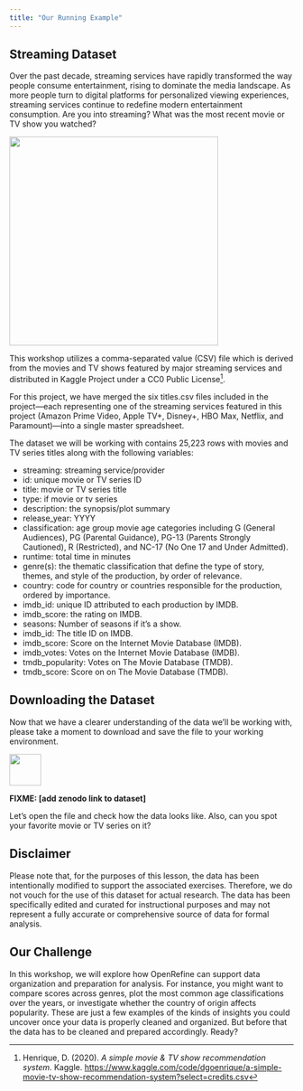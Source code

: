 ```yaml
---
title: "Our Running Example"
---
```


## Streaming Dataset

Over the past decade, streaming services have rapidly transformed the way people consume entertainment, rising to dominate the media landscape. As more people turn to digital platforms for personalized viewing experiences, streaming services continue to redefine modern entertainment consumption. Are you into streaming? What was the most recent movie or TV show you watched?

![](images/streaming-services.png){width="370"}

This workshop utilizes a comma-separated value (CSV) file which is derived from the movies and TV shows featured by major streaming services and distributed in Kaggle Project under a CC0 Public License[^1].

[^1]: Henrique, D. (2020). *A simple movie & TV show recommendation system*. Kaggle. <https://www.kaggle.com/code/dgoenrique/a-simple-movie-tv-show-recommendation-system?select=credits.csv>

For this project, we have merged the six titles.csv files included in the project—each representing one of the streaming services featured in this project (Amazon Prime Video, Apple TV+, Disney+, HBO Max, Netflix, and Paramount)—into a single master spreadsheet.

The dataset we will be working with contains 25,223 rows with movies and TV series titles along with the following variables:

-   streaming: streaming service/provider
-   id: unique movie or TV series ID
-   title: movie or TV series title
-   type: if movie or tv series
-   description: the synopsis/plot summary
-   release_year: YYYY
-   classification: age group movie age categories including G (General Audiences), PG (Parental Guidance), PG-13 (Parents Strongly Cautioned), R (Restricted), and NC-17 (No One 17 and Under Admitted).
-   runtime: total time in minutes
-   genre(s): the thematic classification that define the type of story, themes, and style of the production, by order of relevance.
-   country: code for country or countries responsible for the production, ordered by importance.
-   imdb_id: unique ID attributed to each production by IMDB.
-   imdb_score: the rating on IMDB.
-   seasons: Number of seasons if it's a show.
-   imdb_id: The title ID on IMDB.
-   imdb_score: Score on the Internet Movie Database (IMDB).
-   imdb_votes: Votes on the Internet Movie Database (IMDB).
-   tmdb_popularity: Votes on The Movie Database (TMDB).
-   tmdb_score: Score on on The Movie Database (TMDB).

## Downloading the Dataset

Now that we have a clearer understanding of the data we'll be working with, please take a moment to download and save the file to your working environment.

![](images/download-icon.png){width="56"}

**FIXME: \[add zenodo link to dataset\]**

Let's open the file and check how the data looks like. Also, can you spot your favorite movie or TV series on it?

::: {.callout-important collapse="true"}
## Disclaimer

Please note that, for the purposes of this lesson, the data has been intentionally modified to support the associated exercises. Therefore, we do not vouch for the use of this dataset for actual research. The data has been specifically edited and curated for instructional purposes and may not represent a fully accurate or comprehensive source of data for formal analysis.
:::

## Our Challenge

In this workshop, we will explore how OpenRefine can support data organization and preparation for analysis. For instance, you might want to compare scores across genres, plot the most common age classifications over the years, or investigate whether the country of origin affects popularity. These are just a few examples of the kinds of insights you could uncover once your data is properly cleaned and organized. But before that the data has to be cleaned and prepared accordingly. Ready?

